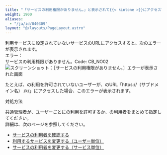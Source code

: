 ```yaml
---
title: "「サービスの利用権限がありません。」と表示されて{{< kintone >}}にアクセスできません"
weight: 1900
aliases:
  - "/ja/id/040309"
layout: "@/layouts/PageLayout.astro"
---
```




利用サービスに設定されていないサービスのURLにアクセスすると、次のエラーが表示されます。  
エラー：  
サービスの利用権限がありません。Code: CB_NO02  
<Img src="/k/kintone/img-ja/general_not_available_service_img01.png" alt="スクリーンショット：［サービスの利用権限がありません。］エラーが表示された画面" />  

たとえば、<Kintone />の利用を許可されていないユーザーが、<Kintone />のURL「https://（サブドメイン名）.<CybozuCom />/k/」にアクセスした場合、このエラーが表示されます。  

<Heading id="general_not_available_service_10">対処方法</Heading>

<Slash />共通管理者が、ユーザーごとに<Kintone />の利用を許可するか、<Kintone />の利用者をまとめて指定してください。  
詳細は、次のページを参照してください。  

* [サービスの利用者を確認する](/general/ja/id/020248.html)  
* [利用するサービスを変更する（ユーザー単位）](/general/ja/id/020251.html)  
* [サービスの利用者を変更する（サービス単位）](/general/ja/id/020250.html)
